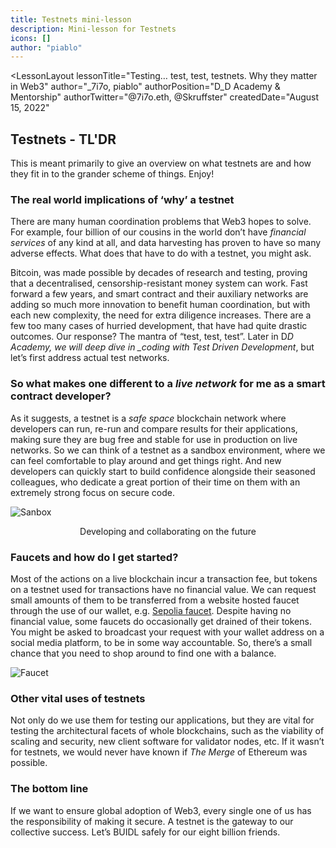 ```yaml
---
title: Testnets mini-lesson
description: Mini-lesson for Testnets
icons: []
author: "piablo"
---
```



<LessonLayout
   lessonTitle="Testing… test, test, testnets. Why they matter in Web3" 
   author="_7i7o, piablo"
   authorPosition="D_D Academy & Mentorship"
   authorTwitter="@7i7o.eth, @Skruffster"
   createdDate="August 15, 2022"
>

## Testnets - TL'DR

This is meant primarily to give an overview on what testnets are and how they fit
in to the grander scheme of things. Enjoy!

### The real world implications of ‘why’ a testnet

There are many human coordination problems that Web3 hopes to solve. For
example, four billion of our cousins in the world don’t have _financial
services_ of any kind at all, and data harvesting has proven to have so many
adverse effects. What does that have to do with a testnet, you might ask.

Bitcoin, was made possible by decades of research and testing, proving that a
decentralised, censorship-resistant money system can work. Fast forward a few
years, and smart contract and their auxiliary networks are adding so much more
innovation to benefit human coordination, but with each new complexity, the need
for extra diligence increases. There are a few too many cases of hurried
development, that have had quite drastic outcomes. Our response? The mantra of
“test, test, test”. Later in D*D Academy, we will deep dive in \_coding with
Test Driven Development*, but let’s first address actual test networks.

### So what makes one different to a _live network_ for me as a smart contract developer?

As it suggests, a testnet is a _safe space_ blockchain network where developers
can run, re-run and compare results for their applications, making sure they are
bug free and stable for use in production on live networks. So we can think of a
testnet as a sandbox environment, where we can feel comfortable to play around
and get things right. And new developers can quickly start to build confidence
alongside their seasoned colleagues, who dedicate a great portion of their time
on them with an extremely strong focus on secure code.

![Sanbox](/assets/lessons/testnets/sandbox.png)

<center>Developing and collaborating on the future</center>

### Faucets and how do I get started?

Most of the actions on a live blockchain incur a transaction fee, but tokens on
a testnet used for transactions have no financial value. We can request small
amounts of them to be transferred from a website hosted faucet through the use
of our wallet, e.g. [Sepolia faucet](https://testnet-faucet.com/sepolia/). Despite having no
financial value, some faucets do occasionally get drained of their tokens. You might be asked to
broadcast your request with your wallet address on a social media platform, to
be in some way accountable. So, there’s a small chance that you need to shop
around to find one with a balance.

![Faucet](/assets/lessons/testnets/faucet.png)

### Other vital uses of testnets

Not only do we use them for testing our applications, but they are vital for
testing the architectural facets of whole blockchains, such as the viability of
scaling and security, new client software for validator nodes, etc. If it wasn’t
for testnets, we would never have known if _The Merge_ of Ethereum was possible.

### The bottom line

If we want to ensure global adoption of Web3, every single one of us has the
responsibility of making it secure. A testnet is the gateway to our collective
success. Let’s BUIDL safely for our eight billion friends.

</LessonLayout>
